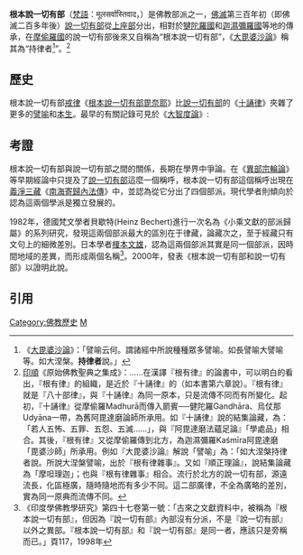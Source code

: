 {{佛教}}
'''根本說一切有部'''（[[梵語|梵語]]：मूलसर्वास्तिवाद，{{IAST|Mūlasarvāstivāda}}）是佛教部派之一，[[佛滅|佛滅]]第三百年初（即佛滅二百多年後）[[說一切有部|說一切有部]]從[[上座部|上座部]]分出，相對於[[犍陀羅國|犍陀羅國]]和[[迦濕彌羅國|迦濕彌羅國]]等地的傳承，在[[摩偷羅國|摩偷羅國]]的說一切有部後來又自稱為“根本說一切有部”，《[[大毘婆沙論|大毘婆沙論]]》稱其為“持律者<ref>《[[大毘婆沙論|大毘婆沙論]]》：「譬喻云何。謂諸經中所說種種眾多譬喻。如長譬喻大譬喻等。如大涅槃。'''持律者'''說。」</ref>”。<ref>[[印順|印順]]《原始佛教聖典之集成》：……在漢譯『根有律』的論書中，可以明白的看出，『根有律』的組織，是近於『十誦律』的（如本書第六章說）。『根有律』就是『八十部律』，與『十誦律』為同一原本，只是流傳不同而有所變化。起初，『十誦律』從摩偷羅Madhurā而傳入罽賓──健陀羅Gandhāra、烏仗那Udyāna一帶，為舊阿毘達磨論師所承用。如『十誦律』說的結集論藏，為：「若人五怖、五罪、五怨、五滅……」，與『阿毘達磨法蘊足論』「學處品」相合。其後，『根有律』又從摩偷羅傳到北方，為迦濕彌羅Kaśmīra阿毘達磨「毘婆沙師」所承用。例如『大毘婆沙論』解說「譬喻」為：「如大涅槃持律者說。所說大涅槃譬喻，出於『根有律雜事』。又如『順正理論』，說結集論藏為「摩呾理迦」；也與『根有律雜事』相合。流行於北方的說一切有部，源遠流長，化區極廣，隨時隨地而有多少不同。這二部廣律，不全為廣略的差別，實為同一原典而流傳不同。</ref>

==歷史==
根本說一切有部[[佛教戒律|戒律]]《[[根本說一切有部毘奈耶|根本說一切有部毘奈耶]]》比[[說一切有部|說一切有部]]的《[[十誦律|十誦律]]》夾雜了更多的[[譬喻經|譬喻]]和[[本生_(佛教)|本生]]。最早的有關記錄可見於《[[大智度論|大智度論]]》:
{{Cquote|憂婆離受僧教。師子座處坐說。……二百五十戒義作三部。七法、八法。比丘尼毘尼<ref>[[印順|印順]]《原始佛教聖典之集成》，第六章「比丘尼‧附隨‧毘尼藏之組織」，第一節「比丘尼毘尼」，第一項「比丘尼毘尼的內容」：說一切有部律，「比丘尼法」部分，還含攝在「雜誦」或「雜事」中。</ref>、增一、憂婆利問、雜部、善部。如是等八十部<ref>《[[出三藏記集|出三藏記集]]》：「佛泥洹後。大迦葉集諸羅漢。於王舍城安居。命優波離出律。八萬法藏有八十誦。」「薩婆多部者。梁言一切有也。……本有八十誦。優波掘以後世鈍根不能具受故。刪為十誦。以誦為名。謂法應誦持也。」</ref> 作毘尼藏。
毘尼名比丘作罪。佛結戒應行是不應行是。作是事得是罪。略說有八十部。亦有二分。一者[[摩偷羅|摩偷羅]]國毘尼。含[[譬喻經|阿波陀那]][[本生經|本生]]有八十部。二者[[罽賓|罽賓]]國毘泥。除却本生阿波陀那。但取要用作十部。}}

==考證==
根本說一切有部與說一切有部之間的關係，長期在學界中爭論。在《[[異部宗輪論|異部宗輪論]]》等早期經論中只提及了[[說一切有部|說一切有部]]這麼一個稱呼，根本說一切有部這個稱呼出現在[[義淨|義淨]][[三藏|三藏]]《[[南海寄歸內法傳|南海寄歸內法傳]]》中，並認為從它分出了四個部派。現代學者則傾向於認為這兩個學派是獨立發展的。

1982年，德國梵文學者貝歇特(Heinz Bechert)進行一次名為《小乘文獻的部派歸屬》的系列研究，發現這兩個部派最大的區別在于律藏，論藏次之，至于經藏只有文句上的細微差別。日本學者[[榎本文雄|榎本文雄]]，認為這兩個部派其實是同一個部派，因時間地域的差異，而形成兩個名稱<ref>《印度學佛教學研究》第四十七卷第一號：「古來之文獻資料中，被稱為『根本說一切有部』，但因為『說一切有部』內部沒有分派，不是『說一切有部』以外之異部。『根本說一切有部』和『說一切有部』是同一者，應該只是旁稱而已。」頁117，1998年</ref>。2000年，發表《根本說一切有部和說一切有部》以證明此說。

==引用==
{{reflist|2}}

[[Category:佛教歷史|Category:佛教歷史]]
[[Category:說一切有部|M]]